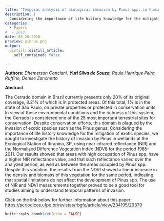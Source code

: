 ```yaml
---
title: "Temporal analysis of biological invasion by Pinus spp. in humid area of Cerrado domain"
description: |
  Considering the importance of life history knowledge for the mitigation of exotic species, here we sought to investigate the history of invasion by Pinus in wetlands at the Ecological Station of Itirapina, SP, using near infrared reflectance (NIR) and the Normalized Difference Vegetation Index (NDVI) for the period 1985–2011.
categories:
  - Papers 
#  - 2018
date: 03-20-2018
preview: pinnus.png
output:
  distill::distill_article:
    self_contained: false

---
```

**Authors:** *Dhemerson Conciani, **Yuri Silva de Souza**, Paulo Henrique Peira Ruffino, Denise Zanchetta*


**Abstract**

The Cerrado domain in Brazil currently presents only 20% of its original coverage, 8.21% of which is in protected areas. Of this total, 1% is in the state of São Paulo, on private properties or protected in conservation units. In view of these environmental conditions and the richness of this system, the Cerrado is considered one of the 25 most important terrestrial sites for conservation. Despite conservation efforts, this domain is plagued by the invasion of exotic species such as the Pinus genus. Considering the importance of life history knowledge for the mitigation of exotic species, we sought to investigate the history of invasion by Pinus in wetlands at the Ecological Station of Itirapina, SP, using near infrared reflectance (NIR) and the Normalized Difference Vegetation Index (NDVI) for the period 1985–2011. Our results showed that areas with high occupation of Pinus spp. have a higher NIR reflectance value, and that such reflectance varied over the analyzed period, as well as between the areas occupied by Pinus spp. Despite this variation, the results from the NDVI showed a linear increase in the density and biomass of this vegetation for the same period, indicating that spatial limitations do not affect the development of Pinus spp. The use of NIR and NDVI measurements together proved to be a good tool for studies aiming to understand temporal patterns of invasion.

Click on the link below for further information about this paper: [https://periodicos.ufpe.br/revistas/rbgfe/article/view/234195/29379](https://periodicos.ufpe.br/revistas/rbgfe/article/view/234195)

```r
knitr::opts_chunk$set(echo = FALSE)
```
